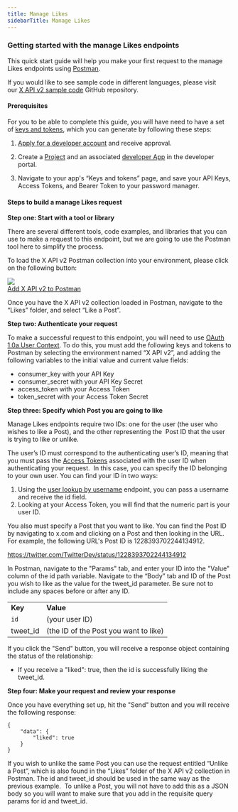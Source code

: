 ---
title: Manage Likes
sidebarTitle: Manage Likes
---


### Getting started with the manage Likes endpoints

This quick start guide will help you make your first request to the manage Likes endpoints using [Postman](/tutorials/postman-getting-started).

If you would like to see sample code in different languages, please visit our [X API v2 sample code](https://github.com/xdevplatform/Twitter-API-v2-sample-code) GitHub repository. 


#### Prerequisites

For you to be able to complete this guide, you will have need to have a set of [keys and tokens](/resources/fundamentals/authentication), which you can generate by following these steps:

1.  [Apply for a developer account](https://developer.x.com/en/apply-for-access) and receive approval.
2.  Create a [Project](/resources/fundamentals/projects) and an associated [developer App](/resources/fundamentals/developer-apps) in the developer portal.

3.  Navigate to your app's “Keys and tokens” page, and save your API Keys, Access Tokens, and Bearer Token to your password manager.


#### Steps to build a manage Likes request

**Step one: Start with a tool or library**

There are several different tools, code examples, and libraries that you can use to make a request to this endpoint, but we are going to use the Postman tool here to simplify the process.

To load the X API v2 Postman collection into your environment, please click on the following button:

[![](https://cdn.cms-twdigitalassets.com/content/dam/developer-twitter/m1_vnext/carat.svg)<br/>Add X API v2 to Postman](https://t.co/twitter-api-postman)

Once you have the X API v2 collection loaded in Postman, navigate to the “Likes” folder, and select “Like a Post”.

**Step two: Authenticate your request**

To make a successful request to this endpoint, you will need to use [OAuth 1.0a User Context](/resources/fundamentals/authentication). To do this, you must add the following keys and tokens to Postman by selecting the environment named “X API v2”, and adding the following variables to the initial value and current value fields:

* consumer_key with your API Key
* consumer_secret with your API Key Secret
* access_token with your Access Token
* token_secret with your Access Token Secret
     

**Step three: Specify which Post you are going to like**

Manage Likes endpoints require two IDs: one for the user (the user who wishes to like a Post), and the other representing the  Post ID that the user is trying to like or unlike. 

The user’s ID must correspond to the authenticating user’s ID, meaning that you must pass the [Access Tokens](/resources/fundamentals/authentication#obtaining-access-tokens-using-3-legged-oauth-flow) associated with the user ID when authenticating your request.  In this case, you can specify the ID belonging to your own user. You can find your ID in two ways:

1.  Using the [user lookup by username](/x-api/users/user-lookup-by-id) endpoint, you can pass a username and receive the id field. 
2.  Looking at your Access Token, you will find that the numeric part is your user ID.
     

You also must specify a Post that you want to like. You can find the Post ID by navigating to x.com and clicking on a Post and then looking in the URL. For example, the following URL's Post ID is 1228393702244134912.

https://twitter.com/TwitterDev/status/1228393702244134912

In Postman, navigate to the "Params" tab, and enter your ID into the "Value" column of the id path variable. Navigate to the “Body” tab and ID of the Post you wish to like as the value for the tweet_id parameter. Be sure not to include any spaces before or after any ID.

|     |     |
| :--- | :--- |
| **Key** | **Value** |
| `id` | (your user ID) |
| tweet_id | (the ID of the Post you want to like) |


If you click the "Send" button, you will receive a response object containing the status of the relationship:

* If you receive a "liked": true, then the id is successfully liking the tweet_id.
     

**Step four: Make your request and review your response**

Once you have everything set up, hit the "Send" button and you will receive the following response:

```
{
    "data": {
        "liked": true
    }
}
```

If you wish to unlike the same Post you can use the request entitled “Unlike a Post”, which is also found in the “Likes” folder of the X API v2 collection in Postman. The id and tweet_id should be used in the same way as the previous example.  To unlike a Post, you will not have to add this as a JSON body so you will want to make sure that you add in the requisite query params for id and tweet_id.


